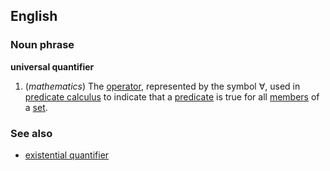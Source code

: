 ==English==
===Noun phrase===
'''universal quantifier'''

#(''mathematics'') The [[operator]], represented by the symbol ∀, used in [[predicate calculus]] to indicate that a [[predicate]] is true for all [[member]]s of a [[set]].

===See also===
*[[existential quantifier]]